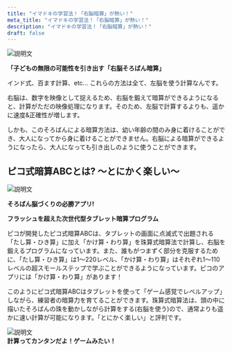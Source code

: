 ```yaml
---
title: "イマドキの学習法！「右脳暗算」が熱い！"
meta_title: "イマドキの学習法！「右脳暗算」が熱い！"
description: "イマドキの学習法！「右脳暗算」が熱い！"
draft: false
---
```



<div style={{textAlign: "center"}}>
<img src="../../../images/anzan-1.png" class="max-w-full h-auto" alt="説明文" />
</div>

**「子どもの無限の可能性を引き出す「右脳そろばん暗算」**

インド式、百ます計算、etc... これらの方法は全て、左脳を使う計算なんです。 

右脳は、数字を映像として捉えるため、右脳を鍛えて暗算ができるようになると、計算がただの映像処理になります。そのため、左脳で計算するよりも、遥かに速度&正確性が増します。

しかも、このそろばんによる暗算方法は、幼い年齢の間のみ身に着けることができ、大人になってから身に着けることができません。右脳による暗算ができるようになったら、大人になっても引き出しのように使うことができます。

## ピコ式暗算ABCとは? ～とにかく楽しい～
<div style={{textAlign: "center"}}>
<img src="../../../images/anzan-3.png" class="max-w-full h-auto" alt="説明文" />
</div>

**そろばん脳づくりの必勝アプリ!** 

**フラッシュを超えた次世代型タブレット暗算プログラム**

ピコが開発したピコ式暗算ABCは、タブレットの画面に点滅式で出題される「たし算・ひき算」に加え「かけ算・わり算」を珠算式暗算法で計算し、右脳を鍛えるプログラムになっています。また、誰もがつまずく部分を克服するために、「たし算・ひき算」は1～220レベル、「かけ算・わり算」はそれぞれ1～110レベルの超スモールステップで学ぶことができるようになっています。ピコのアプリには「かけ算・わり算」があります！

このようにピコ式暗算ABCはタブレットを使って「ゲーム感覚でレベルアップ」しながら、練習者の暗算力を育てることができます。珠算式暗算法は、頭の中に描いたそろばんの珠を動かしながら計算をする(右脳を使う)ので、通常よりも遥かに速い計算が可能になります。「とにかく楽しい」と評判です。

<div style={{textAlign: "center"}}>
<img src="../../../images/anzan-2.png" class="max-w-full h-auto" alt="説明文" />
</div>


<div style={{textAlign: "center", marginTop: "20px", marginBottom: "20px"}}>
  <strong>計算ってカンタンだよ！ゲームみたい！</strong>
</div>
